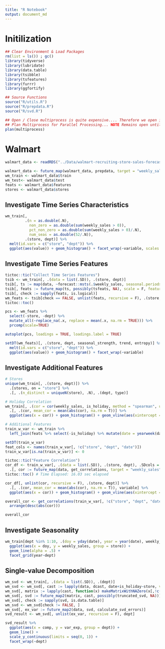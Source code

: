 ```yaml
---
title: "R Notebook"
output: document_md
---
```


# Initilization

```r
## Clear Environment & Load Packages
rm(list = ls()) ; gc()
library(tidyverse)
library(lubridate)
library(data.table)
library(tsibble)
library(tsfeatures)
library(furrr)
library(ggfortify)

## Source Functions
source("R/utils.R")
source("R/prepdata.R")
source("R/svd.R")

## Open / Close multiprocess is quite expensive.... Therefore we open it once in top.
## Plan Multiprocess for Parallel Processing... NOTE Remains open until plan(sequential) is executed
plan(multiprocess)
```

# Walmart
```r
walmart_data <- readRDS("../Data/walmart-recruiting-store-sales-forecasting/combined.Rds")

walmart_data <- future_map(walmart_data, prepdata, target = "weekly_sales", date = "date", group = c("store", "dept", "type"))
wm_train <- walmart_data$train
wm_test<- walmart_data$test
feats <- walmart_data$features
stores <- walmart_data$stores
```

## Investigate Time Series Characteristics
```r
wm_train[, 
         .(n = as.double(.N),
           non_zero = as.double(sum(weekly_sales > 0)),
           pct_non_zero = as.double(sum(weekly_sales > 0)/.N),
           num_seas = as.double(52/.N)), 
         .(store, dept)] %>%
  melt(id.vars = c("store", "dept")) %>%
  ggplot(aes(value)) + geom_histogram() + facet_wrap(~variable, scales = "free")
```

## Investigate Time Series Features
```r
tictoc::tic("Collect Time Series Features")
tsib <- wm_train[, .(data = list(.SD)), .(store, dept)]
tsib[, ts := map(data, ~forecast::msts(.$weekly_sales, seasonal.periods = c(round(365.25/7, 2), 365.25), start = decimal_date(min(.$date))))]
tsib[, feats := future_map(ts, possibly(tsfeats, NA), scale = F, features = c("stl_features", "entropy"))]
tsib[, check := sapply(feats, is.logical)]
wm_feats <- tsib[check == FALSE, unlist(feats, recursive = F), .(store, dept)]
tictoc::toc()
```


```r
pcs <- wm_feats %>%
  select(-store, -dept) %>%
  mutate_all(~replace_na(.x, replace = mean(.x, na.rm = TRUE))) %>%
  prcomp(scale=TRUE)

autoplot(pcs, loadings = TRUE, loadings.label = TRUE)
```

```r
setDT(wm_feats)[, .(store, dept, seasonal_strength, trend, entropy)] %>%
  melt(id.vars = c("store", "dept")) %>%
  ggplot(aes(value)) + geom_histogram() + facet_wrap(~variable)
```

## Investigate Additional Features
```r
# Stores
unique(wm_train[, .(store, dept)]) %>%
  .[stores, on = "store"] %>%
  .[, .(n_distinct = uniqueN(store), .N), .(dept, type)]
```

```r
# Holiday Correlation
wm_train[, .(cor = cor(weekly_sales, is_holiday, method = "spearman", use = "na.or.complete")), .(store, dept)] %>%
  .[, .(cor, mean_cor = mean(abs(cor), na.rm = T))] %>%
  ggplot(aes(x = cor)) + geom_histogram() + geom_vline(aes(xintercept = mean_cor))
```

```r
# Additional Features
train_w_var <- wm_train %>%
  left_join(feats %>% select(-is_holiday) %>% mutate(date = yearweek(date)), by = c("store", "date"))

setDT(train_w_var)
feat_cols <- names(train_w_var[, !c("store", "dept", "date")])
train_w_var[is.na(train_w_var)] <- 0

tictoc::tic("Feature Correlation")
cor_df <- train_w_var[, .(data = list(.SD)), .(store, dept), .SDcols = feat_cols] %>%
  .[, cor := future_map(data, get_correlations, target = "weekly_sales")]
tictoc::toc() # Time Elapsed: 16.03 sec elapsed
```


```r
cor_df[, unlist(cor, recursive = F), .(store, dept)] %>%
  .[, .(cor, mean_cor = mean(abs(cor), na.rm = T)), variable] %>%
  ggplot(aes(x = cor)) + geom_histogram() + geom_vline(aes(xintercept = mean_cor)) + facet_grid(~variable)
```

```r
overall_cor <- get_correlations(train_w_var[, !c("store", "dept", "date")], target = "weekly_sales") %>%
  arrange(desc(abs(cor)))

overall_cor
```

## Investigate Seasonality
```r
wm_train[dept %in% 1:10, .(doy = yday(date), year = year(date), weekly_sales, store, dept)] %>%
  ggplot(aes(x = doy, y = weekly_sales, group = store)) + 
  geom_line(alpha = .5) + 
  facet_grid(year~dept)
```

## Single-value Decomposition
```r
wm_svd <- wm_train[, .(data = list(.SD)), .(dept)]
wm_svd <- wm_svd[, cast := lapply(data, dcast, date+is_holiday~store, value.var = "weekly_sales", fill = 0)]
wm_svd[, matrix := lapply(cast, function(x) makeMatrixWithNAZero(x[,!c("date", "is_holiday")]))]
wm_svd[, svd := future_map2(matrix, cast, possibly(truncated_svd, NA))]
wm_svd[, check := sapply(svd, is.data.table)]
wm_svd <- wm_svd[check != FALSE, ]
wm_svd[, ex_var := future_map2(data, svd, calculate_svd_errors)]
svd_result <- wm_svd[, unlist(ex_var, recursive = F), dept]

svd_result %>%
  ggplot(aes(x = comp, y = var_exp, group = dept)) + 
  geom_line() + 
  scale_y_continuous(limits = seq(0, 1)) + 
  facet_wrap(~dept)
```
